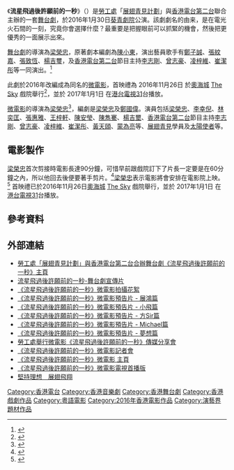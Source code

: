 {{Infobox Film
| name           = 流星飛過後許願前的一秒
| original_name  = ''{{lang|en|Seize the Second}}''
| image          =
| image_size     =
| caption        = 首映禮佈景
| 導演           = [[梁榮忠|梁榮忠]]
| producer       =
| producer_2     = 
| writer         = [[梁榮忠|梁榮忠]]<br>[[鄭國偉|鄭國偉]]
| starring       = [[梁榮忠|梁榮忠]]<br>[[李幸倪|李幸倪]]<br>[[林奕匡|林奕匡]]<br>[[張惠雅|張惠雅]]<br>[[王梓軒|王梓軒]]<br>[[陳安瑩|陳安瑩]]<br>[[陳雋騫|陳雋騫]]<br>[[楊吉壐|楊吉壐]]<br>[[香港電台第二台|香港電台第二台]]節目主持：<br>[[李志剛|李志剛]]<br>[[曾志豪|曾志豪]]<br>[[凌梓維|凌梓維]]<br>[[崔潔彤|崔潔彤]]<br>[[黃天頤|黃天頤]]<br>[[蒙為亮|蒙為亮]]等<br>[[展翅青見計劃|展翅青見]]學員<br>[[太陽計劃|太陽使者]]等
| music          = [[林子揚|林子揚]]
| cinematography = [[陳澤楓|陳澤楓]]
| editing        = [[梁榮忠|梁榮忠]]
| studio         = 
| distributor    = [[勞工處|勞工處]]「[[展翅青見計劃|展翅青見計劃]]」<br>[[香港電台第二台|香港電台第二台]]
| released       = {{Flagicon|HK}}{{film date|2016|11|26}}[[奧海城|奧海城]] [[The_Sky|The Sky]] 戲院<br>{{film date|2017|01|01}}[[港台電視31|港台電視31]]
| runtime        = 60分鐘
| country        = [[File:Flag_of_Hong_Kong.svg|border]]  [[香港電影|香港]]
| language       = [[粵語|粵語]]
| budget         = 
| gross          = 
| preceded_by    = 
| followed_by    = 
| website        = 
| amg_id         = 
| imdb_id        = 
}}
《'''流星飛過後許願前的一秒'''》（{{lang-en|'''Seize the Second'''}}）是[[勞工處|勞工處]]「[[展翅青見計劃|展翅青見計劃]]」與[[香港電台第二台|香港電台第二台]]聯合主辦的一套[[舞台劇|舞台劇]]，於2016年1月30日[[葵青劇院|葵青劇院]]公演。該劇劇名的由来，是在電光火石間的一刻，究竟你會選擇什麼？最重要是把握眼前可以抓緊的機會，然後把更優秀的一面展示出來。

[[舞台劇|舞台劇]]的導演為[[梁榮忠|梁榮忠]]，原著劇本編劇為[[陳小東|陳小東]]，演出藝員歌手有[[鄭子誠|鄭子誠]]、[[張紋嘉|張紋嘉]]、[[張致恆|張致恆]]、[[楊吉璽|楊吉璽]]，及[[香港電台第二台|香港電台第二台]]節目主持[[李志剛|李志剛]]、[[曾志豪|曾志豪]]、[[凌梓維|凌梓維]]、[[崔潔彤|崔潔彤]]等一同演出。<ref>{{cite news|url=http://paper.wenweipo.com/2015/12/08/EN1512080034.htm|title=張紋嘉遺憾未能做主播|date=2015年12月8日|newspaper=''[[文汇报_(香港)|文匯報]]''|accessdate=2016年11月25日|archive-date=2016年11月26日|archive-url=https://web.archive.org/web/20161126004312/http://paper.wenweipo.com/2015/12/08/EN1512080034.htm|dead-url=no}}</ref>

此劇於2016年改編成為同名的[[微電影|微電影]]，首映禮為 2016年11月26日 於[[奧海城|奧海城]] [[The_Sky|The Sky]] 戲院舉行<ref>{{cite news|url=http://hk.on.cc/hk/bkn/cnt/lifestyle/20161207/bkn-20161207110008932-1207_00982_001.html|title=微電影首映　見證年輕人奮鬥故事|date=2016年12月7日|newspaper=''[[東方日報|東方日報]]''|accessdate=2016年12月9日|archive-date=2019年11月7日|archive-url=https://web.archive.org/web/20191107073935/https://hk.on.cc/hk/bkn/cnt/lifestyle/20161207/bkn-20161207110008932-1207_00982_001.html|dead-url=no}}</ref>，並於 2017年1月1日 在[[港台電視31|港台電視31]]台播放。

[[微電影|微電影]]的導演為[[梁榮忠|梁榮忠]]<ref>{{cite news|url=http://paper.wenweipo.com/2016/11/27/EN1611270006.htm|title=梁榮忠笑言不夠錢請克勤演出|date=2016年11月27日|newspaper=''[[香港文匯報|香港文匯報]]''|accessdate=2016年12月6日|archive-date=2017年8月2日|archive-url=https://web.archive.org/web/20170802153731/http://paper.wenweipo.com/2016/11/27/EN1611270006.htm|dead-url=no}}</ref>，編劇是[[梁榮忠|梁榮忠]]及[[鄭國偉|鄭國偉]]。演員包括[[梁榮忠|梁榮忠]]、[[李幸倪|李幸倪]]、[[林奕匡|林奕匡]]、[[張惠雅|張惠雅]]、[[王梓軒|王梓軒]]、[[陳安瑩|陳安瑩]]、[[陳雋騫|陳雋騫]]、[[楊吉壐|楊吉壐]]、[[香港電台第二台|香港電台第二台]]節目主持[[李志剛|李志剛]]、[[曾志豪|曾志豪]]、[[凌梓維|凌梓維]]、[[崔潔彤|崔潔彤]]、[[黃天頤|黃天頤]]、[[蒙為亮|蒙為亮]]等、[[展翅青見計劃|展翅青見]]學員及[[太陽計劃|太陽使者]]等。

==電影製作==
[[梁榮忠|梁榮忠]]首次剪接時電影長達90分鐘，可惜早前跟戲院訂下了片長一定要是在60分鐘之內，所以他回去後便要著手剪片。<ref>{{cite news|url=https://hk.news.yahoo.com/%E6%B7%A1%E5%87%BA%E5%B9%95%E5%89%8D%E5%81%9A%E5%B0%8E%E6%BC%94-%E6%A2%81%E6%A6%AE%E5%BF%A0%E6%9C%AA%E5%BF%85%E4%B8%BB%E6%8C%81-%E6%AE%98%E9%85%B7-%E5%8F%AE-111100648.html|title=淡出幕前做導演　梁榮忠未必主持「殘酷一叮」|date=2016年10月26日|newspaper=''[[星島日報|星島日報]]''|accessdate=2016年11月25日|archive-date=2019年9月21日|archive-url=https://web.archive.org/web/20190921204528/https://hk.news.yahoo.com/%E6%B7%A1%E5%87%BA%E5%B9%95%E5%89%8D%E5%81%9A%E5%B0%8E%E6%BC%94-%E6%A2%81%E6%A6%AE%E5%BF%A0%E6%9C%AA%E5%BF%85%E4%B8%BB%E6%8C%81-%E6%AE%98%E9%85%B7-%E5%8F%AE-111100648.html|dead-url=no}}</ref>[[梁榮忠|梁榮忠]]表示電影將會安排在電影院上映。<ref>{{cite news|url=http://hk.on.cc/hk/bkn/cnt/entertainment/20161026/bkn-20161026181233673-1026_00862_001.html|title=淡出幕前　52歲梁榮忠轉攻導演|date=2016年10月26日|newspaper=''[[東方日報_(香港)|東方日報 (香港)]]''|accessdate=2016年11月25日|archive-date=2019年12月9日|archive-url=https://web.archive.org/web/20191209030257/https://hk.on.cc/hk/bkn/cnt/entertainment/20161026/bkn-20161026181233673-1026_00862_001.html|dead-url=no}}</ref>
首映禮已於2016年11月26日[[奧海城|奧海城]] [[The_Sky|The Sky]] 戲院舉行，並於 2017年1月1日 在[[港台電視31|港台電視31]]台播放。

==參考資料==
{{reflist}}

==外部連結==
*[https://www.yes.labour.gov.hk/Areas/YETP/MIT/seize_the_second_movie/tc/index.htm 勞工處「展翅青見計劃」與香港電台第二台合辦舞台劇《流星飛過後許願前的一秒》主頁] {{Wayback|url=https://www.yes.labour.gov.hk/Areas/YETP/MIT/seize_the_second_movie/tc/index.htm |date=20191107012110 }}
*[https://www.youtube.com/watch?v=31rCXIvKEP4 流星飛過後許願前的一秒-舞台劇宣傳片] {{Wayback|url=https://www.youtube.com/watch?v=31rCXIvKEP4 |date=20191107011031 }}
*[https://www.youtube.com/watch?v=NMeBGK5Z02c 《流星飛過後許願前的一秒》微電影拍攝花絮] {{Wayback|url=https://www.youtube.com/watch?v=NMeBGK5Z02c |date=20191117011310 }}
*[https://www.youtube.com/watch?v=LCKYZ6z6v2U 《流星飛過後許願前的一秒》微電影預告片 - 展鴻篇]
*[https://www.youtube.com/watch?v=Vpvs_7nwyJE 《流星飛過後許願前的一秒》微電影預告片 - 小飛篇] {{Wayback|url=https://www.youtube.com/watch?v=Vpvs_7nwyJE |date=20191207075458 }}
*[https://www.youtube.com/watch?v=DQwBbjXv-UA 《流星飛過後許願前的一秒》微電影預告片 - 方Sir篇]
*[https://www.youtube.com/watch?v=DWmTFDPBeOA 《流星飛過後許願前的一秒》微電影預告片 - Michael篇]
*[https://www.youtube.com/watch?v=fIi5LzrszM8 《流星飛過後許願前的一秒》微電影預告片 - 夢想篇]
*[http://www.info.gov.hk/gia/general/201610/26/P2016102500368.htm 勞工處舉行微電影《流星飛過後許願前的一秒》傳媒分享會] {{Wayback|url=http://www.info.gov.hk/gia/general/201610/26/P2016102500368.htm |date=20191207151613 }}
*[http://teenpower1.rthk.hk/tptv/inside.php?id=1425 《流星飛過後許願前的一秒》微電影記者會] {{Wayback|url=http://teenpower1.rthk.hk/tptv/inside.php?id=1425 |date=20191018020712 }}
*[http://www.yes.labour.gov.hk/ypyt/seize_the_second_movie/tc/index.htm 《流星飛過後許願前的一秒》微電影 主頁] {{Wayback|url=http://www.yes.labour.gov.hk/ypyt/seize_the_second_movie/tc/index.htm |date=20191118035836 }}
*[http://podcast.rthk.hk/podcast/item_epi.php?pid=1150&lang=zh-CN&id=85368 《流星飛過後許願前的一秒》微電影電視首播版] {{Wayback|url=http://podcast.rthk.hk/podcast/item_epi.php?pid=1150&lang=zh-CN&id=85368 |date=20180109181832 }}
*[https://www.recruit.com.hk/Resources/ArticleDetail.aspx?articleId=34214 堅持理想　展翅飛翔] {{Wayback|url=https://www.recruit.com.hk/Resources/ArticleDetail.aspx?articleId=34214 |date=20190927195116 }}

{{香港電影產地}}
[[Category:香港電台|Category:香港電台]]
[[Category:香港音樂劇|Category:香港音樂劇]]
[[Category:香港舞台劇|Category:香港舞台劇]]
[[Category:香港戲劇作品|Category:香港戲劇作品]]
[[Category:粵語電影|Category:粵語電影]]
[[Category:2016年香港電影作品|Category:2016年香港電影作品]]
[[Category:演藝界題材作品|Category:演藝界題材作品]]